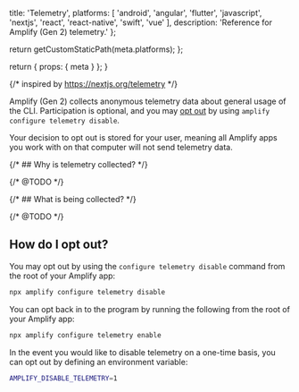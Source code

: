 
  title: 'Telemetry',
  platforms: [
    'android',
    'angular',
    'flutter',
    'javascript',
    'nextjs',
    'react',
    'react-native',
    'swift',
    'vue'
  ],
description: 'Reference for Amplify (Gen 2) telemetry.'
};

  return getCustomStaticPath(meta.platforms);
};

  return {
    props: {
      meta
    }
  };
}

{/* inspired by https://nextjs.org/telemetry */}

Amplify (Gen 2) collects anonymous telemetry data about general usage of the CLI. Participation is optional, and you may [opt out](#how-do-i-opt-out) by using `amplify configure telemetry disable`.

Your decision to opt out is stored for your user, meaning all Amplify apps you work with on that computer will not send telemetry data.

{/* ## Why is telemetry collected? */}

{/* @TODO */}

{/* ## What is being collected? */}

{/* @TODO */}

## How do I opt out?

You may opt out by using the `configure telemetry disable` command from the root of your Amplify app:

```bash
npx amplify configure telemetry disable
```

You can opt back in to the program by running the following from the root of your Amplify app:

```bash
npx amplify configure telemetry enable
```

In the event you would like to disable telemetry on a one-time basis, you can opt out by defining an environment variable:

```bash
AMPLIFY_DISABLE_TELEMETRY=1
```
